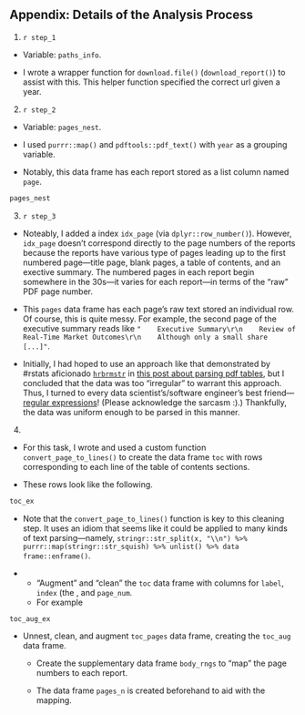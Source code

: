 
## Appendix: Details of the Analysis Process

1. `r step_1`

  + Variable: `paths_info`.

  + I wrote a wrapper function for `download.file()` (`download_report()`) to assist with this. This helper function specified the correct url given a year.

2. `r step_2`

  + Variable: `pages_nest`.

  + I used `purrr::map()` and `pdftools::pdf_text()` with `year` as a grouping variable.
  
  + Notably, this data frame has each report stored as a list column named `page`.

```r
pages_nest
```


3. `r step_3`

  + Noteably, I added a index `idx_page` (via `dplyr::row_number()`). However, `idx_page` doesn't correspond directly to the page numbers of the reports because the reports have various type of pages leading up to the first numbered page---title page, blank pages, a table of contents, and an exective summary. The numbered pages in each report begin somewhere in the 30s---it varies for each report---in terms of the "raw" PDF page number.
  
  + This `pages` data frame has each page's raw text stored an individual row. Of course, this is quite messy. For example, the second page of the executive summary reads like `"    Executive Summary\r\n    Review of Real-Time Market Outcomes\r\n    Although only a small share [...]"`.

  + Initially, I had hoped to use an approach like that demonstrated by #rstats aficionado [`hrbrmstr`]() in [this post about parsing pdf tables](https://rud.is/b/2017/01/26/one-view-of-the-impact-of-the-new-immigration-ban-freeing-pdf-data-with-tabulizer/), but I concluded that the data was too "irregular" to warrant this approach. Thus, I turned to every data scientist's/software engineer's best friend---[regular expressions](https://en.wikipedia.org/wiki/Regular_expression)! (Please acknowledge the sarcasm :).) Thankfully, the data was uniform enough to be parsed in this manner.

4. 

  + For this task, I wrote and used a custom function `convert_page_to_lines()` to create the data frame `toc` with rows corresponding to each line of the table of contents sections.

  + These rows look like the following.

```r
toc_ex
```

  + Note that the `convert_page_to_lines()` function is key to this cleaning step. It uses an idiom that seems like it could be applied to many kinds of text parsing---namely, `stringr::str_split(x, "\\n") %>% purrr::map(stringr::str_squish) %>% unlist() %>% data frame::enframe()`.

+ + "Augment" and "clean" the `toc` data frame with columns for `label`, `index` (the , and `page_num`.
  + For example

```r
toc_aug_ex
```

+ Unnest, clean, and augment `toc_pages` data frame, creating the `toc_aug` data frame.

  + Create the supplementary data frame `body_rngs` to "map" the page numbers to each report.

  + The data frame `pages_n` is created beforehand to aid with the mapping.


